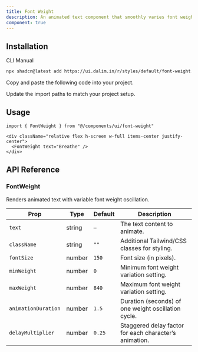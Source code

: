 ```yaml
---
title: Font Weight
description: An animated text component that smoothly varies font weight in a breathing motion. Useful for hero headlines or eye-catching animated typography.
component: true
---
```


<ComponentPreview
  name="font-weight-default"
  className="[&_.preview>[data-orientation=vertical]]:sm:max-w-[90%] **:[.preview]:min-h-[280px]"
  description="Animated text with breathing font weight variation."
  align="start"
/>

## Installation

<CodeTabs>

<TabsList>
  <TabsTrigger value="cli">CLI</TabsTrigger>
  <TabsTrigger value="manual">Manual</TabsTrigger>
</TabsList>

<TabsContent value="cli">

```bash
npx shadcn@latest add https://ui.dalim.in/r/styles/default/font-weight.json
```
</TabsContent> <TabsContent value="manual"> <Steps>

<Step>Copy and paste the following code into your project.</Step>

<ComponentSource name="font-weight" title="components/ui/font-weight.tsx" />

<Step>Update the import paths to match your project setup.</Step>

</Steps> </TabsContent> </CodeTabs>

## Usage

```tsx  
import { FontWeight } from "@/components/ui/font-weight"
```

```tsx showLineNumbers
<div className="relative flex h-screen w-full items-center justify-center">
  <FontWeight text="Breathe" />
</div>
```

## API Reference

### FontWeight

Renders animated text with variable font weight oscillation.

| Prop                | Type     | Default | Description |
|---------------------|----------|---------|-------------|
| `text`              | string   | –       | The text content to animate. |
| `className`         | string   | `""`    | Additional Tailwind/CSS classes for styling. |
| `fontSize`          | number   | `150`   | Font size (in pixels). |
| `minWeight`         | number   | `0`     | Minimum font weight variation setting. |
| `maxWeight`         | number   | `840`   | Maximum font weight variation setting. |
| `animationDuration` | number   | `1.5`   | Duration (seconds) of one weight oscillation cycle. |
| `delayMultiplier`   | number   | `0.25`  | Staggered delay factor for each character’s animation. |
